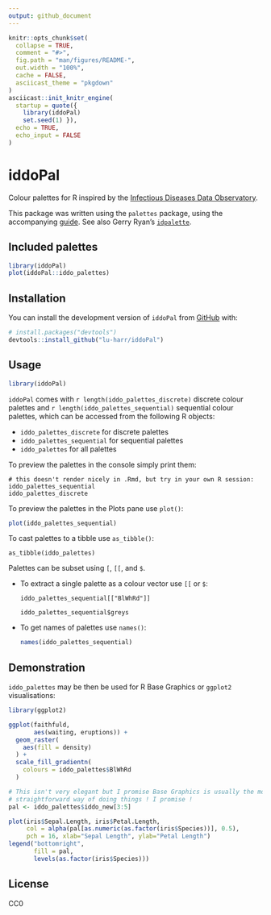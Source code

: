 ```yaml
---
output: github_document
---
```


<!-- README.md is generated from README.Rmd. Please edit that file -->

```r
knitr::opts_chunk$set(
  collapse = TRUE,
  comment = "#>",
  fig.path = "man/figures/README-",
  out.width = "100%",
  cache = FALSE,
  asciicast_theme = "pkgdown"
)
asciicast::init_knitr_engine(
  startup = quote({
    library(iddoPal)
    set.seed(1) }),
  echo = TRUE,
  echo_input = FALSE
)
```

# iddoPal

<!-- badges: start -->
<!-- badges: end -->

Colour palettes for R inspired by the [Infectious Diseases Data Observatory](https://www.iddo.org).

This package was written using the `palettes` package, using the accompanying 
[guide](https://mccarthy-m-g.github.io/palettes/articles/creating-packages.html).
See also Gerry Ryan's [`idpalette`](https://github.com/idem-lab/idpalette).

## Included palettes

```r
library(iddoPal)
plot(iddoPal::iddo_palettes)
```

## Installation

You can install the development version of `iddoPal` from [GitHub](https://github.com/) with:

``` r
# install.packages("devtools")
devtools::install_github("lu-harr/iddoPal")
```

## Usage

```r
library(iddoPal)
```

`iddoPal` comes with `r length(iddo_palettes_discrete)` discrete colour palettes and `r length(iddo_palettes_sequential)` sequential colour palettes, which can be accessed from the following R objects:

- `iddo_palettes_discrete` for discrete palettes
- `iddo_palettes_sequential` for sequential palettes
- `iddo_palettes` for all palettes

To preview the palettes in the console simply print them:

```asciicast
# this doesn't render nicely in .Rmd, but try in your own R session:
iddo_palettes_sequential
iddo_palettes_discrete 
```

To preview the palettes in the Plots pane use `plot()`:

```r
plot(iddo_palettes_sequential)
```

To cast palettes to a tibble use `as_tibble()`:

```asciicast
as_tibble(iddo_palettes)
```

Palettes can be subset using `[`, `[[`, and `$`.
  
  - To extract a single palette as a colour vector use `[[` or `$`:

    ```asciicast
    iddo_palettes_sequential[["BlWhRd"]]
    ```
    
    ```asciicast
    iddo_palettes_sequential$greys
    ```
    
  - To get names of palettes use `names()`:

    ```r
    names(iddo_palettes_sequential)
    ```

## Demonstration

`iddo_palettes` may be then be used for R Base Graphics or `ggplot2` visualisations:

```r
library(ggplot2)

ggplot(faithfuld,
       aes(waiting, eruptions)) +
  geom_raster(
    aes(fill = density)
  ) +
  scale_fill_gradientn(
    colours = iddo_palettes$BlWhRd
  )

# This isn't very elegant but I promise Base Graphics is usually the most 
# straightforward way of doing things ! I promise !
pal <- iddo_palettes$iddo_new[3:5]

plot(iris$Sepal.Length, iris$Petal.Length, 
     col = alpha(pal[as.numeric(as.factor(iris$Species))], 0.5),
     pch = 16, xlab="Sepal Length", ylab="Petal Length")
legend("bottomright", 
       fill = pal,
       levels(as.factor(iris$Species)))
```

## License

CC0
